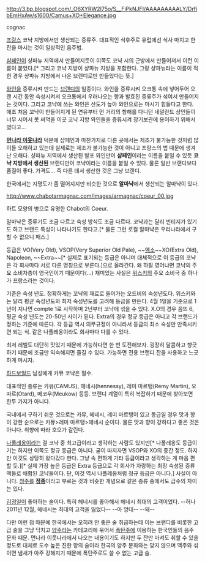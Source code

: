 http://3.bp.blogspot.com/_O6XYRW2I75o/S__FiPkNJFI/AAAAAAAAALY/DrfibEmHxAw/s1600/Camus+XO+Elegance.jpg

cognac

[[프랑스]] 코냑 지방에서만 생산되는 증류주. 대표적인 식후주로 유럽에선 식사 마치고 한 잔을 마시는 것이 일상적인 음주법.

[[샴페인]]이 샹파뉴 지역에서 만들어지듯이 이쪽도 코냑 시의 근방에서 만들어져서 이런 이름이 붙었다.[* 그리고 코냑 지방이 샹파뉴 지방을 포함한다. 그랑 샹파뉴라는 이름이 적힌 경우 샹파뉴 지방에서 나온 브랜디로만 만들었다는 뜻.]

[[와인]]을 증류시켜 만드는 [[브랜디]]의 일종이다. 와인을 증류시켜 오크통 속에 넣어두어 오랜 시간 동안 숙성시켜서 오크통에서 우러나오는 향과 발효된 증류주가 섞여서 만들어지는 것이다. 그리고 코냑에 쓰는 와인은 산도가 높아 와인으로는 마시기 힘들다고 한다. 애초 처음 꼬냑이 만들어지게 된 연유부터 먼 거리의 항해를 다니던 네덜란드 상인들이 너무 시어서 못 써먹을 이곳 코냑 지방 와인들을 증류시켜 장기보관에 용이하기 위해서였다고... 

'''[[먼나라 이웃나라]]''' 덕분에 샴페인과 마찬가지로 다른 곳에서는 제조가 불가능한 것처럼 많이들 오해하고 있는데 실제로는 제조가 불가능한 것이 아니고 프랑스의 법 때문에 생겨난 오해다. 샹파뉴 지역에서 생산된 발포 와인만이 '''샴페인'''이라는 이름을 붙일 수 있듯 '''코냑 지방에서 생산된''' 브랜디만이 코냑이라는 이름을 붙일 수 있다. 물론 일반 브랜디보다 품질이 좋다. 가격도... 즉 다른 데서 생산한 것은 그냥 브랜디.

한국에서는 지명도가 좀 떨어지지만 비슷한 것으로 '''알마냑'''에서 생산되는 알마냑이 있다. 

http://www.chabotarmagnac.com/images/armagnac/coeur_00.jpg

하트 모양의 병으로 유명한 Chabot의 Coeur.

알마냑은 증류기도 조금 다르고 숙성 방식도 조금 다르다. 코냑과는 달리 빈티지가 있기도 하고 브랜드 특성이 나타나기도 한다고.[* 물론 그런 로컬 알마냑은 우리나라에서 구할 수 없으니 패스.]

등급은 VO(Very Old), VSOP(Very Superior Old Pale), ~~[[엑소]]~~XO(Extra Old), Napoleon, ~~Extra~~[* 실제로 표기되는 등급은 아니며 대체적으로 이 등급의 코냑은 각 회사마다 서로 다른 명칭으로 부른다.]으로 올라간다. 왜 하필 영어냐면 코냑의 주요 소비자층이 영국인이기 때문이다(...) 재미있는 사실은 [[위스키]]의 주요 소비국 중 하나가 프랑스라는 것이다.

기준은 숙성 년도. 정확하게는 꼬냑의 재료로 들어가는 오드비의 숙성년도다. 위스키와는 달리 평균 숙성년도와 최저 숙성년도를 고려해 등급을 만든다. 4월 1일을 기준으로 1년이 지나면 compte 1로 시작하며 2년부터 코냑에 섞을 수 있다. X.O의 경우 꼼뜨 6, 평균 숙성 년도는 20-50년 사이가 된다. Extra의 경우 정규 등급은 아니고 각 브랜드가 정하는 기준에 따른다. 각 등급 역시 의무규정이 아니라서 등급의 최소 숙성만 만족시키면 되는 식. 같은 나폴레옹이라도 회사마다 다를 수 있다.

최저 레벨도 대단히 맛있기 때문에 가능하다면 한 번 도전해보자. 굉장히 달콤하고 향긋하기 때문에 조금만 익숙해지면 즐길 수 있다. 가능하면 전용 브랜디 잔을 사용하고 느긋하게 마시자. 

[[하드보일드]] 남성에게 카뮤 코냑은 필수. 

대표적인 종류는 카뮤(CAMUS), 헤네시(hennessy), 레미 마르탱(Remy Martin), 오따르(Otard), 메코우(Meukow) 등등. 브랜디 계열이 특히 복잡하기 때문에 찾아보면 한두 가지가 아니다.

국내에서 구하기 쉬운 것으로는 카뮤, 헤네시, 레미 마르탱이 있고 동급일 경우 맛과 향이 강한 순으로는 카뮤>레미 마르탱>헤네시 순이다. 물론 맛과 향이 강하다고 좋은 것은 아니다. 취향에 따라 호오가 갈린다. 

[[나폴레옹]]이라는 걸 코냑 중 최고급이라고 생각하는 사람도 있지만[* 나폴레옹도 등급이기는 하지만 이쪽도 정규 등급은 아니다. 굳이 따지자면 VSOP와 XO의 중간 정도. 하지만 이것도 상당히 왔다갔다 한다. 그냥 속 편하게 기타 등급이라고 생각하는 게 마음 편할 듯.][* 실제 가장 높은 등급은 Extra 등급으로 각 회사가 자랑하는 최장 숙성된 증류액들로 배합된 코냑들이다. 단, 이것 역시 나폴레옹처럼 정규 등급은 아니다.] 사실이 아니다. [[청주]]를 '''[[정종]]'''이라고 부르는 것과 비슷한 개념으로 같은 종류 중에서도 급수의 차이는 있다.

[[김정일]]이 좋아하는 술이다. 특히 헤네시를 좋아해서 헤네시 최대의 고객이었다. --허나 2011년 12월, 헤네시는 최대의 고객을 잃었다-- --아 앙대-- --돼--

다만 이런 점 때문에 한국에서는 오히려 안 좋은 술 취급하는데 이는 브랜디를 비롯한 고급 술을 그냥 닥치고 [[양주]]라는 카테고리에 묶어서 [[폭탄주]]에 이용하는 한국인들의 음주 문화 때문. 먼나라 이웃나라에서 나오는 내용이기도 하지만 두 잔만 마셔도 취할 수 있을 정도로 대체로 도수 높은 진한 향의 술이라 한국의 양주 문화와는 맞지 않으며 맥주와 섞이면 냄새가 아주 강해지기 때문에 폭탄주로도 쓸 수 없는 고급 술.
